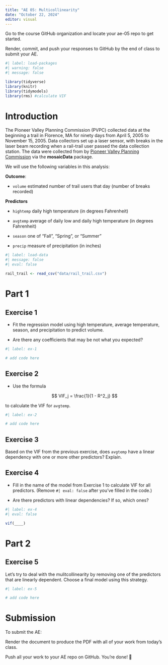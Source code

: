 ```yaml
---
title: "AE 05: Multicollinearity"
date: "October 22, 2024"
editor: visual
---
```


::: callout-important
Go to the course GitHub organization and locate your ae-05 repo to get started.

Render, commit, and push your responses to GitHub by the end of class to submit your AE.
:::

```r
#| label: load-packages
#| warning: false
#| message: false

library(tidyverse)
library(knitr)
library(tidymodels)
library(rms) #calculate VIF
```

# Introduction

The Pioneer Valley Planning Commission (PVPC) collected data at the beginning a trail in Florence, MA for ninety days from April 5, 2005 to November 15, 2005. Data collectors set up a laser sensor, with breaks in the laser beam recording when a rail-trail user passed the data collection station. The data were collected from by [Pioneer Valley Planning Commission](http://www.fvgreenway.org/pdfs/Northampton-Bikepath-Volume-Counts%20_05_LTA.pdf) via the **mosaicData** package.

We will use the following variables in this analysis:

**Outcome**:

-   `volume` estimated number of trail users that day (number of breaks recorded)

**Predictors**

-   `hightemp` daily high temperature (in degrees Fahrenheit)

-   `avgtemp` average of daily low and daily high temperature (in degrees Fahrenheit)

-   `season` one of “Fall”, “Spring”, or “Summer”

-   `precip` measure of precipitation (in inches)

```r
#| label: load-data
#| message: false
#| eval: false

rail_trail <- read_csv("data/rail_trail.csv")
```

# Part 1

## Exercise 1

-   Fit the regression model using high temperature, average temperature, season, and precipitation to predict volume.

-   Are there any coefficients that may be not what you expected?

```r
#| label: ex-1

# add code here

```

## Exercise 2

-   Use the formula

$$
VIF_j = \frac{1}{1 - R^2_j} 
$$

to calculate the VIF for `avgtemp`.

```r
#| label: ex-2

# add code here

```

## Exercise 3

Based on the VIF from the previous exercise, does `avgtemp` have a linear dependency with one or more other predictors? Explain.

## Exercise 4

-   Fill in the name of the model from Exercise 1 to calculate VIF for all predictors. (Remove `#| eval: false` after you've filled in the code.)

-   Are there predictors with linear dependencies? If so, which ones?

```r
#| label: ex-4
#| eval: false

vif(____)

```

# Part 2

## Exercise 5

Let's try to deal with the mulitcollinearity by removing one of the predictors that are linearly dependent. Choose a final model using this strategy.

```r
#| label: ex-5

# add code here

```

# Submission

To submit the AE:

Render the document to produce the PDF with all of your work from today's class.

Push all your work to your AE repo on GitHub. You're done! 🎉
